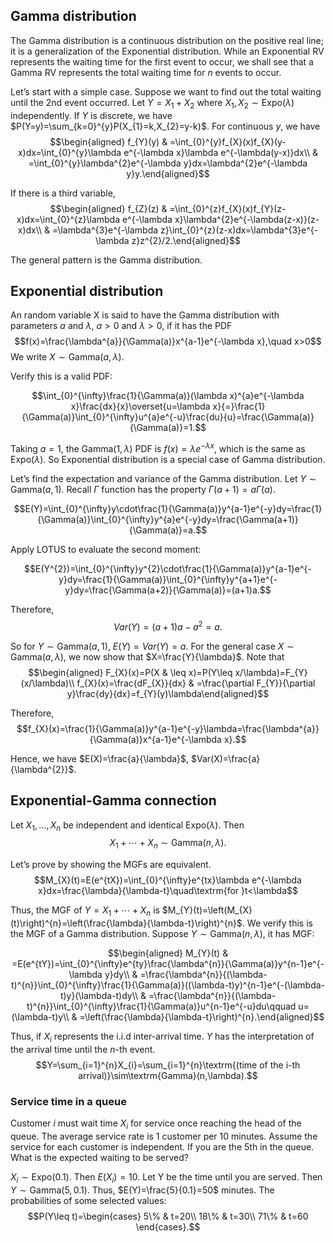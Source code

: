 ## Gamma distribution

The Gamma distribution is a continuous distribution on the positive real
line; it is a generalization of the Exponential distribution. While an
Exponential RV represents the waiting time for the first event to occur,
we shall see that a Gamma RV represents the total waiting time for $n$
events to occur.

Let's start with a simple case. Suppose we want to find out the total
waiting until the 2nd event occurred. Let $Y=X_{1}+X_{2}$ where
$X_{1},X_{2}\sim \textrm{Expo}(\lambda)$ independently. If $Y$ is
discrete, we have $P(Y=y)=\sum_{k=0}^{y}P(X_{1}=k,X_{2}=y-k)$. For
continuous $y$, we have $$\begin{aligned}
f_{Y}(y) & =\int_{0}^{y}f_{X}(x)f_{X}(y-x)dx=\int_{0}^{y}\lambda e^{-\lambda x}\lambda e^{-\lambda(y-x)}dx\\
 & =\int_{0}^{y}\lambda^{2}e^{-\lambda y}dx=\lambda^{2}e^{-\lambda y}y.\end{aligned}$$

If there is a third variable, $$\begin{aligned}
f_{Z}(z) & =\int_{0}^{z}f_{X}(x)f_{Y}(z-x)dx=\int_{0}^{z}\lambda e^{-\lambda x}\lambda^{2}e^{-\lambda(z-x)}(z-x)dx\\
 & =\lambda^{3}e^{-\lambda z}\int_{0}^{z}(z-x)dx=\lambda^{3}e^{-\lambda z}z^{2}/2.\end{aligned}$$

The general pattern is the Gamma distribution.

::: {#def-expo}
## Exponential distribution

An random variable X is said to have the Gamma distribution with
parameters $a$ and $\lambda$, $a>0$ and $\lambda>0$, if it has the PDF
$$f(x)=\frac{\lambda^{a}}{\Gamma(a)}x^{a-1}e^{-\lambda x},\quad x>0$$ We
write $X\sim\textrm{Gamma}(a,\lambda)$.
:::

Verify this is a valid PDF:

$$\int_{0}^{\infty}\frac{1}{\Gamma(a)}(\lambda x)^{a}e^{-\lambda x}\frac{dx}{x}\overset{u=\lambda x}{=}\frac{1}{\Gamma(a)}\int_{0}^{\infty}u^{a}e^{-u}\frac{du}{u}=\frac{\Gamma(a)}{\Gamma(a)}=1.$$

Taking $a=1$, the $\textrm{Gamma}(1,\lambda)$ PDF is
$f(x)=\lambda e^{-\lambda x}$, which is the same as
$\textrm{Expo}(\lambda)$. So Exponential distribution is a special case
of Gamma distribution.

Let's find the expectation and variance of the Gamma distribution. Let
$Y\sim\textrm{Gamma}(a,1)$. Recall $\Gamma$ function has the property
$\Gamma(a+1)=a\Gamma(a)$.

$$E(Y)=\int_{0}^{\infty}y\cdot\frac{1}{\Gamma(a)}y^{a-1}e^{-y}dy=\frac{1}{\Gamma(a)}\int_{0}^{\infty}y^{a}e^{-y}dy=\frac{\Gamma(a+1)}{\Gamma(a)}=a.$$

Apply LOTUS to evaluate the second moment:

$$E(Y^{2})=\int_{0}^{\infty}y^{2}\cdot\frac{1}{\Gamma(a)}y^{a-1}e^{-y}dy=\frac{1}{\Gamma(a)}\int_{0}^{\infty}y^{a+1}e^{-y}dy=\frac{\Gamma(a+2)}{\Gamma(a)}=(a+1)a.$$

Therefore, $$Var(Y)=(a+1)a-a^{2}=a.$$

So for $Y\sim\textrm{Gamma}(a,1)$, $E(Y)=Var(Y)=a$. For the general case
$X\sim\textrm{Gamma}(a,\lambda)$, we now show that
$X=\frac{Y}{\lambda}$. Note that $$\begin{aligned}
F_{X}(x)=P(X & \leq x)=P(Y\leq x/\lambda)=F_{Y}(x/\lambda)\\
f_{X}(x)=\frac{dF_{X}}{dx} & =\frac{\partial F_{Y}}{\partial y}\frac{dy}{dx}=f_{Y}(y)\lambda\end{aligned}$$

Therefore,
$$f_{X}(x)=\frac{1}{\Gamma(a)}y^{a-1}e^{-y}\lambda=\frac{\lambda^{a}}{\Gamma(a)}x^{a-1}e^{-\lambda x}.$$

Hence, we have $E(X)=\frac{a}{\lambda}$, $Var(X)=\frac{a}{\lambda^{2}}$.

::: {#thm-expo-gamma}
## Exponential-Gamma connection

Let $X_{1},\dots,X_{n}$ be independent and identical
$\textrm{Expo}(\lambda)$. Then
$$X_{1}+\cdots+X_{n}\sim\textrm{Gamma}(n,\lambda).$$
:::

::: proof
Let's prove by showing the MGFs are equivalent.
$$M_{X}(t)=E(e^{tX})=\int_{0}^{\infty}e^{tx}\lambda e^{-\lambda x}dx=\frac{\lambda}{\lambda-t}\quad\textrm{for }t<\lambda$$

Thus, the MGF of $Y=X_{1}+\cdots+X_{n}$ is
$M_{Y}(t)=\left(M_{X}(t)\right)^{n}=\left(\frac{\lambda}{\lambda-t}\right)^{n}$.
We verify this is the MGF of a Gamma distribution. Suppose
$Y\sim\textrm{Gamma}(n,\lambda)$, it has MGF:

$$\begin{aligned}
M_{Y}(t) & =E(e^{tY})=\int_{0}^{\infty}e^{ty}\frac{\lambda^{n}}{\Gamma(a)}y^{n-1}e^{-\lambda y}dy\\
 & =\frac{\lambda^{n}}{(\lambda-t)^{n}}\int_{0}^{\infty}\frac{1}{\Gamma(a)}((\lambda-t)y)^{n-1}e^{-(\lambda-t)y}(\lambda-t)dy\\
 & =\frac{\lambda^{n}}{(\lambda-t)^{n}}\int_{0}^{\infty}\frac{1}{\Gamma(a)}u^{n-1}e^{-u}du\qquad u=(\lambda-t)y\\
 & =\left(\frac{\lambda}{\lambda-t}\right)^{n}.\end{aligned}$$
:::

Thus, if $X_{i}$ represents the i.i.d inter-arrival time. $Y$ has the
interpretation of the arrival time until the $n$-th event.
$$Y=\sum_{i=1}^{n}X_{i}=\sum_{i=1}^{n}\textrm{(time of the i-th arrival)}\sim\textrm{Gamma}(n,\lambda).$$

::: {#exm-queue}
### Service time in a queue

Customer $i$ must wait time $X_{i}$ for service once reaching the head
of the queue. The average service rate is 1 customer per 10 minutes.
Assume the service for each customer is independent. If you are the 5th
in the queue. What is the expected waiting to be served?
:::

::: solution
$X_{i}\sim\textrm{Expo}(0.1)$. Then $E(X_{i})=10$. Let Y be the time
until you are served. Then $Y\sim\textrm{Gamma}(5,0.1)$. Thus,
$E(Y)=\frac{5}{0.1}=50$ minutes. The probabilities of some selected
values: $$P(Y\leq t)=\begin{cases}
5\% & t=20\\
18\% & t=30\\
71\% & t=60
\end{cases}.$$
:::

